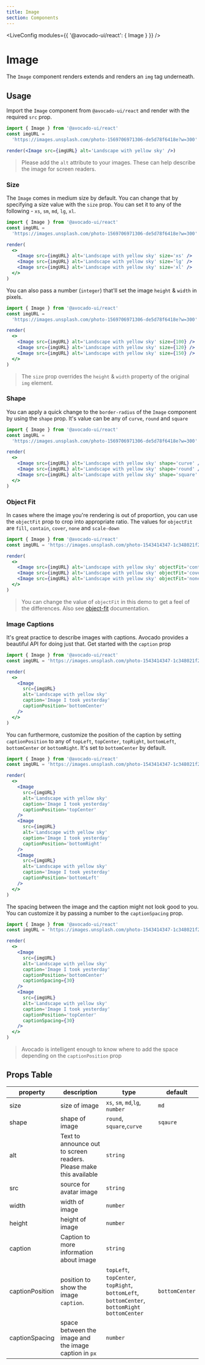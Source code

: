 ```yaml
---
title: Image
section: Components
---
```



<!-- Define `@avocado-ui/react` module as `{ Image }` -->

<LiveConfig modules={{ '@avocado-ui/react': { Image } }} />

# Image

The `Image` component renders extends and renders an `img` tag underneath.

## Usage

Import the `Image` component from `@avocado-ui/react` and render with the required `src` prop.

```jsx live noInline
import { Image } from '@avocado-ui/react'
const imgURL =
  'https://images.unsplash.com/photo-1569706971306-de5d78f6418e?w=300'

render(<Image src={imgURL} alt='Landscape with yellow sky' />)
```

> Please add the `alt` attribute to your images. These can help describe the image for screen readers.

### Size

The `Image` comes in medium size by default. You can change that by specifying a size value with the `size` prop. You can set it to any of the following - `xs`, `sm`, `md`, `lg`, `xl`.

```jsx live noInline
import { Image } from '@avocado-ui/react'
const imgURL =
  'https://images.unsplash.com/photo-1569706971306-de5d78f6418e?w=300'

render(
  <>
    <Image src={imgURL} alt='Landscape with yellow sky' size='xs' />
    <Image src={imgURL} alt='Landscape with yellow sky' size='lg' />
    <Image src={imgURL} alt='Landscape with yellow sky' size='xl' />
  </>
)
```

You can also pass a number (`integer`) that'll set the image `height` & `width` in pixels.

```jsx live noInline
import { Image } from '@avocado-ui/react'
const imgURL =
  'https://images.unsplash.com/photo-1569706971306-de5d78f6418e?w=300'

render(
  <>
    <Image src={imgURL} alt='Landscape with yellow sky' size={100} />
    <Image src={imgURL} alt='Landscape with yellow sky' size={120} />
    <Image src={imgURL} alt='Landscape with yellow sky' size={150} />
  </>
)
```

> The `size` prop overrides the `height` & `width` property of the original `img` element.

### Shape

You can apply a quick change to the `border-radius` of the `Image` component by using the `shape` prop. It's value can be any of `curve`, `round` and `square`

```jsx live noInline
import { Image } from '@avocado-ui/react'
const imgURL =
  'https://images.unsplash.com/photo-1569706971306-de5d78f6418e?w=300'

render(
  <>
    <Image src={imgURL} alt='Landscape with yellow sky' shape='curve' />
    <Image src={imgURL} alt='Landscape with yellow sky' shape='round' />
    <Image src={imgURL} alt='Landscape with yellow sky' shape='square' />
  </>
)
```

### Object Fit

In cases where the image you're rendering is out of proportion, you can use the `objectFit` prop to crop into appropriate ratio. The values for `objectFit` are `fill`, `contain`, `cover`, `none` and `scale-down`

```jsx live noInline
import { Image } from '@avocado-ui/react'
const imgURL = 'https://images.unsplash.com/photo-1543414347-1c348021f279?w=300'

render(
  <>
    <Image src={imgURL} alt='Landscape with yellow sky' objectFit='contain' />
    <Image src={imgURL} alt='Landscape with yellow sky' objectFit='cover' />
    <Image src={imgURL} alt='Landscape with yellow sky' objectFit='none' />
  </>
)
```

> You can change the value of `objectFit` in this demo to get a feel of the differences. Also see [object-fit](https://developer.mozilla.org/en-US/docs/Web/CSS/object-fit) documentation.

### Image Captions

It's great practice to describe images with captions. Avocado provides a beautiful API for doing just that. Get started with the `caption` prop

```jsx live noInline
import { Image } from '@avocado-ui/react'
const imgURL = 'https://images.unsplash.com/photo-1543414347-1c348021f279?w=300'

render(
  <>
    <Image
      src={imgURL}
      alt='Landscape with yellow sky'
      caption='Image I took yesterday'
      captionPosition='bottomCenter'
    />
  </>
)
```

You can furthermore, customize the position of the caption by setting `captionPosition` to any of `topLeft`, `topCenter`, `topRight`, `bottomLeft`, `bottomCenter` or `bottomRight`. It's set to `bottomCenter` by default.

```jsx live noInline
import { Image } from '@avocado-ui/react'
const imgURL = 'https://images.unsplash.com/photo-1543414347-1c348021f279?w=300'

render(
  <>
    <Image
      src={imgURL}
      alt='Landscape with yellow sky'
      caption='Image I took yesterday'
      captionPosition='topCenter'
    />
    <Image
      src={imgURL}
      alt='Landscape with yellow sky'
      caption='Image I took yesterday'
      captionPosition='bottomRight'
    />
    <Image
      src={imgURL}
      alt='Landscape with yellow sky'
      caption='Image I took yesterday'
      captionPosition='bottomLeft'
    />
  </>
)
```

The spacing between the image and the caption might not look good to you. You can customize it by passing a number to the `captionSpacing` prop.

```jsx live noInline
import { Image } from '@avocado-ui/react'
const imgURL = 'https://images.unsplash.com/photo-1543414347-1c348021f279?w=300'

render(
  <>
    <Image
      src={imgURL}
      alt='Landscape with yellow sky'
      caption='Image I took yesterday'
      captionPosition='bottomCenter'
      captionSpacing={30}
    />
    <Image
      src={imgURL}
      alt='Landscape with yellow sky'
      caption='Image I took yesterday'
      captionPosition='topCenter'
      captionSpacing={30}
    />
  </>
)
```

> Avocado is intelligent enough to know where to add the space depending on the `captionPosition` prop

## Props Table

| property        | description                                                        | type                                                                                           | default        |
| --------------- | ------------------------------------------------------------------ | ---------------------------------------------------------------------------------------------- | -------------- |
| size            | size of image                                                      | `xs`, `sm`, `md`,`lg`, `number`                                                                | `md`           |
| shape           | shape of image                                                     | `round`, `square`,`curve`                                                                      | `sqaure`       |
| alt             | Text to announce out to screen readers. Please make this available | `string`                                                                                       |                |
| src             | source for avatar image                                            | `string`                                                                                       |                |
| width           | width of image                                                     | `number`                                                                                       |                |
| height          | height of image                                                    | `number`                                                                                       |                |
| caption         | Caption to more information about image                            | `string`                                                                                       |                |
| captionPosition | position to show the image `caption`.                              | `topLeft`, `topCenter`, `topRight`, `bottomLeft`, `bottomCenter`, `bottomRight` `bottomCenter` | `bottomCenter` |
| captionSpacing  | space between the image and the image caption in `px`              | `number`                                                                                       |                |
